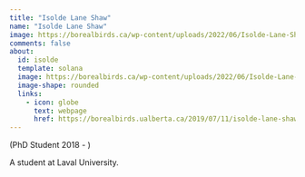 ```yaml
---
title: "Isolde Lane Shaw"
name: "Isolde Lane Shaw"
image: https://borealbirds.ca/wp-content/uploads/2022/06/Isolde-Lane-Shaw-upscale-2-430x524.jpg.webp
comments: false
about: 
  id: isolde
  template: solana
  image: https://borealbirds.ca/wp-content/uploads/2022/06/Isolde-Lane-Shaw-upscale-2-430x524.jpg.webp
  image-shape: rounded
  links: 
    - icon: globe
      text: webpage
      href: https://borealbirds.ualberta.ca/2019/07/11/isolde-lane-shaw/
---
```


::: {#isolde}

(PhD Student 2018 - )

A student at Laval University.  

:::

